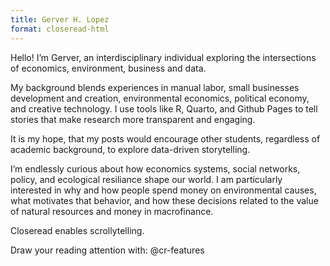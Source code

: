 ```yaml
---
title: Gerver H. Lopez
format: closeread-html
---
```


:::::: cr-section
Hello! I'm Gerver, an interdisciplinary individual exploring the intersections of economics, environment, business and data.

My background blends experiences in manual labor, small businesses development and creation, environmental economics, political economy, and creative technology. I use tools like R, Quarto, and Github Pages to tell stories that make research more transparent and engaging.

It is my hope, that my posts would encourage other students, regardless of academic background, to explore data-driven storytelling.

I'm endlessly curious about how economics systems, social networks, policy, and ecological resiliance shape our world. I am particularly interested in why and how people spend money on environmental causes, what motivates that behavior, and how these decisions related to the value of natural resources and money in macrofinance.

:::: cr-section
Closeread enables scrollytelling.

::: {#cr-features}
Draw your reading attention with: @cr-features
:::
::::

<div>

</div>
::::::
